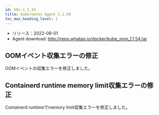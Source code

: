 ```yaml
---
id: k8s-1_1_54
title: Kubernetes Agent 1.1.54
toc_max_heading_level: 2
---
```



-   リリース：2022-09-01
-   Agent download: http://repo.whatap.io/docker/kube_mon_1.1.54.tar

## OOMイベント収集エラーの修正

OOMイベントの収集エラーを修正しました。

## Containerd runtime memory limit収集エラーの修正

Containerd runtimeでmemory limit収集エラーを修正しました。
